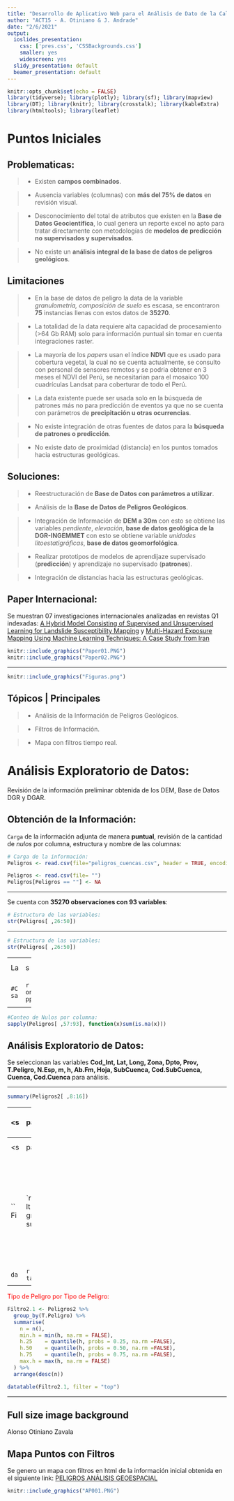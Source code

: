 ```yaml
---
title: "Desarrollo de Aplicativo Web para el Análisis de Dato de la Calidad de Agua"
author: "ACT15 - A. Otiniano & J. Andrade"
date: "2/6/2021"
output:
  ioslides_presentation:
    css: ['pres.css', 'CSSBackgrounds.css']
    smaller: yes
    widescreen: yes
  slidy_presentation: default
  beamer_presentation: default
---
```


```r
knitr::opts_chunk$set(echo = FALSE)
library(tidyverse); library(plotly); library(sf); library(mapview)
library(DT); library(knitr); library(crosstalk); library(kableExtra)
library(htmltools); library(leaflet)
```

# Puntos Iniciales

## Problematicas: 

>- Existen **campos combinados**.

>- Ausencia variables (columnas) con **más del 75% de datos** en revisión visual.

>- Desconocimiento del total de atributos que existen en la **Base de Datos Geocientífica**, lo cual genera un reporte excel no apto para tratar directamente con metodologías de **modelos de predicción no supervisados y supervisados**.

>- No existe un **análisis integral de la base de datos de peligros geológicos**.

## Limitaciones

>- En la base de datos de peligro la data de la variable _granulometría, composición de suelo_ es escasa, se encontraron **75** instancias llenas con estos datos de **35270**.

>- La totalidad de la data requiere alta capacidad de procesamiento (>64 Gb RAM) solo para información puntual sin tomar en cuenta integraciones raster.

>- La mayoría de los _papers_ usan el índice **NDVI** que es usado para cobertura vegetal, la cual no se cuenta actualmente, se consulto con personal de sensores remotos y se podria obtener en 3 meses el NDVI del Perú, se necesitarian para el mosaico 100 cuadrículas Landsat para coberturar de todo el Perú.

>- La data existente puede ser usada solo en la búsqueda de patrones más no para predicción de eventos ya que no se cuenta con parámetros de **precipitación u otras ocurrencias**. 

>- No existe integración de otras fuentes de datos para la **búsqueda de patrones o predicción**.

>- No existe dato de proximidad (distancia) en los puntos tomados hacia estructuras geológicas.


## Soluciones: 

>- Reestructuración de **Base de Datos con parámetros a utilizar**.

>- Análisis de la **Base de Datos de Peligros Geológicos**.

>- Integración de Información de **DEM a 30m** con esto se obtiene las variables _pendiente_, _elevación_, **base de datos geológica de la DGR-INGEMMET** con esto se obtiene variable _unidades litoestatigráficas_, **base de datos geomorfológica**.

>- Realizar prototipos de modelos de aprendijaze supervisado (**predicción**) y aprendizaje no supervisado (**patrones**).

>- Integración de distancias hacia las estructuras geológicas.

## Paper Internacional:

Se muestran 07 investigaciones internacionales analizadas en revistas Q1 indexadas: [A Hybrid Model Consisting of Supervised and Unsupervised Learning for Landslide Susceptibility Mapping](https://www.mdpi.com/2072-4292/13/8/1464) y [Multi-Hazard Exposure Mapping Using Machine Learning Techniques: A Case Study from Iran](https://www.mdpi.com/2072-4292/11/16/1943)

```r
knitr::include_graphics("Paper01.PNG")
knitr::include_graphics("Paper02.PNG")
```

- - - -

```r
knitr::include_graphics("Figuras.png")
```

## Tópicos | Principales

>- Análisis de la Información de Peligros Geológicos.

>- Filtros de Información.

>- Mapa con filtros  tiempo real.

# Análisis Exploratorio de Datos:

Revisión de la información preliminar obtenida de los DEM, Base de Datos DGR y DGAR.


## Obtención de la Información:

`Carga` de la información adjunta de manera **puntual**, revisión de la cantidad de *nulos* por columna, estructura y nombre de las columnas:

```r
# Carga de la información:
Peligros <- read.csv(file="peligros_cuencas.csv", header = TRUE, encoding = "UTF-8")

Peligros <- read.csv(file= "")
Peligros[Peligros == ""] <- NA
```

- - - -

Se cuenta con **35270 observaciones con  93 variables**:

```r
# Estructura de las variables:
str(Peligros[ ,26:50])
```

- - - -

```r
# Estructura de las variables:
str(Peligros[ ,26:50])
```

- - - -
Las **celdas vacías** se observan a continuación:

```r
#Conteo de Nulos por columna: 
sapply(Peligros[ ,1:56], function(x)sum(is.na(x)))
```

- - - -

```r
#Conteo de Nulos por columna: 
sapply(Peligros[ ,57:93], function(x)sum(is.na(x)))
```


## Análisis Exploratorio de Datos:{.smaller}

Se seleccionan las variables **Cod_Int, Lat, Long, Zona, Dpto, Prov, T.Peligro, N.Esp, m, h, Ab.Fm, Hoja, SubCuenca, Cod.SubCuenca, Cuenca, Cod.Cuenca** para análisis.

- - - -

```r
summary(Peligros2[ ,8:16])
```

- - - -
<span style="color:red">Tipo de Peligro por Departamento: </span>

```r
Filtro1 <- Peligros2 %>% 
  group_by(Dpto) %>% 
  summarise(
    n = n(),
    min.h = min(h, na.rm = FALSE),
    h.25    = quantile(h, probs = 0.25, na.rm =FALSE),
    h.50    = quantile(h, probs = 0.50, na.rm =FALSE),
    h.75    = quantile(h, probs = 0.75, na.rm =FALSE),
    max.h = max(h, na.rm = FALSE)
  ) %>%
  arrange(desc(n))
```

```r
datatable(Filtro1, filter = "top")
```

- - - -
<span style="color:red">Tipo de Peligro por Cuenca: </span>

```r
Filtro2 <- Peligros2 %>% 
  group_by(Cuenca) %>% 
  summarise(
    n = n(),
    min.h = min(h, na.rm = FALSE),
    h.25    = quantile(h, probs = 0.25, na.rm =FALSE),
    h.50    = quantile(h, probs = 0.50, na.rm =FALSE),
    h.75    = quantile(h, probs = 0.75, na.rm =FALSE),
    max.h = max(h, na.rm = FALSE)
  ) %>%
  arrange(desc(n))
```

```r
datatable(Filtro2, filter = "top")
```

- - - -
<span style="color:red">Tipo de Peligro por Tipo de Peligro: </span>

```r
Filtro2.1 <- Peligros2 %>% 
  group_by(T.Peligro) %>% 
  summarise(
    n = n(),
    min.h = min(h, na.rm = FALSE),
    h.25    = quantile(h, probs = 0.25, na.rm =FALSE),
    h.50    = quantile(h, probs = 0.50, na.rm =FALSE),
    h.75    = quantile(h, probs = 0.75, na.rm =FALSE),
    max.h = max(h, na.rm = FALSE)
  ) %>%
  arrange(desc(n))
```

```r
datatable(Filtro2.1, filter = "top")
```

- - - -

## Full size image background {data-background="background.jpeg"}

Alonso Otiniano Zavala

## Mapa Puntos con Filtros

Se genero un mapa con filtros en html de la información inicial obtenida en el siguiente link: [PELIGROS ANÁLISIS GEOESPACIAL](file:///D:/1.1Autonoo_AI/2do_Entregable/AED_PELIGROS/Pel_002.html)

```r
knitr::include_graphics("AP001.PNG")
```

